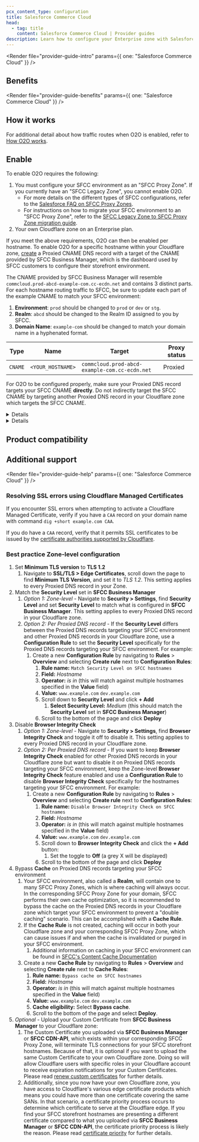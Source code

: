 ```yaml
---
pcx_content_type: configuration
title: Salesforce Commerce Cloud
head:
  - tag: title
    content: Salesforce Commerce Cloud | Provider guides
description: Learn how to configure your Enterprise zone with Salesforce Commerce Cloud.
---
```



<Render
	file="provider-guide-intro"
	params={{ one: "Salesforce Commerce Cloud" }}
/>

## Benefits

<Render
	file="provider-guide-benefits"
	params={{ one: "Salesforce Commerce Cloud" }}
/>

## How it works

For additional detail about how traffic routes when O2O is enabled, refer to [How O2O works](/cloudflare-for-platforms/cloudflare-for-saas/saas-customers/how-it-works/).

## Enable

To enable O2O requires the following:

1. You must configure your SFCC environment as an "SFCC Proxy Zone". If you currently have an "SFCC Legacy Zone", you cannot enable O2O.
    - For more details on the different types of SFCC configurations, refer to the [Salesforce FAQ on SFCC Proxy Zones](https://help.salesforce.com/s/articleView?id=cc.b2c_ecdn_proxy_zone_faq.htm&type=5).
    - For instructions on how to migrate your SFCC environment to an "SFCC Proxy Zone", refer to the [SFCC Legacy Zone to SFCC Proxy Zone migration guide](https://help.salesforce.com/s/articleView?id=cc.b2c_migrate_legacy_zone_to_proxy_zone.htm&type=5).
2. Your own Cloudflare zone on an Enterprise plan.

If you meet the above requirements, O2O can then be enabled per hostname. To enable O2O for a specific hostname within your Cloudflare zone, [create](/dns/manage-dns-records/how-to/create-dns-records/#create-dns-records) a Proxied CNAME DNS record with a target of the CNAME provided by SFCC Business Manager, which is the dashboard used by SFCC customers to configure their storefront environment.

The CNAME provided by SFCC Business Manager will resemble `commcloud.prod-abcd-example-com.cc-ecdn.net` and contains 3 distinct parts. For each hostname routing traffic to SFCC, be sure to update each part of the example CNAME to match your SFCC environment:

1. **Environment**: `prod` should be changed to `prod` or `dev` or `stg`.
2. **Realm**: `abcd` should be changed to the Realm ID assigned to you by SFCC.
3. **Domain Name**: `example-com` should be changed to match your domain name in a hyphenated format.

| Type    | Name              | Target                                        | Proxy status |
| ------- | ----------------- | --------------------------------------------- | ------------ |
| `CNAME` | `<YOUR_HOSTNAME>` | `commcloud.prod-abcd-example-com.cc-ecdn.net` | Proxied      |

For O2O to be configured properly, make sure your Proxied DNS record targets your SFCC CNAME **directly**. Do not indirectly target the SFCC CNAME by targeting another Proxied DNS record in your Cloudflare zone which targets the SFCC CNAME.

<Details header="Correct configuration">

For example, if the hostnames routing traffic to SFCC are `www.example.com` and `preview.example.com`, the following is a **correct** configuration in your Cloudflare zone:

| Type    | Name                  | Target                                        | Proxy status |
| ------- | --------------------- | --------------------------------------------- | ------------ |
| `CNAME` | `www.example.com`     | `commcloud.prod-abcd-example-com.cc-ecdn.net` | Proxied      |
| `CNAME` | `preview.example.com` | `commcloud.prod-abcd-example-com.cc-ecdn.net` | Proxied      |

</Details>

<Details header="Incorrect configuration">

And, the following is an **incorrect** configuration because `preview.example.com` indirectly targets the SFCC CNAME via the `www.example.com` Proxied DNS record, which means O2O will not be properly enabled for hostname `preview.example.com`:

| Type    | Name                  | Target                                        | Proxy status |
| ------- | --------------------- | --------------------------------------------- | ------------ |
| `CNAME` | `www.example.com`     | `commcloud.prod-abcd-example-com.cc-ecdn.net` | Proxied      |
| `CNAME` | `preview.example.com` | `www.example.com`                             | Proxied      |

</Details>

## Product compatibility

<Render file="provider-guide-compatibility" />

## Additional support

<Render
	file="provider-guide-help"
	params={{ one: "Salesforce Commerce Cloud" }}
/>

### Resolving SSL errors using Cloudflare Managed Certificates

If you encounter SSL errors when attempting to activate a Cloudflare Managed Certificate, verify if you have a `CAA` record on your domain name with command `dig +short example.com CAA`.

If you do have a `CAA` record, verify that it permits SSL certificates to be issued by the [certificate authorities supported by Cloudflare](/ssl/reference/certificate-authorities/).

### Best practice Zone-level configuration

1. Set **Minimum TLS version** to **TLS 1.2**
   1. Navigate to **SSL/TLS > Edge Certificates**, scroll down the page to find **Minimum TLS Version**, and set it to _TLS 1.2_. This setting applies to every Proxied DNS record in your Zone.
2. Match the **Security Level** set in **SFCC Business Manager**
   1. _Option 1: Zone-level_ - Navigate to **Security > Settings**, find **Security Level** and set **Security Level** to match what is configured in **SFCC Business Manager**. This setting applies to every Proxied DNS record in your Cloudflare zone.
   2. _Option 2: Per Proxied DNS record_ - If the **Security Level** differs between the Proxied DNS records targeting your SFCC environment and other Proxied DNS records in your Cloudflare zone, use a **Configuration Rule** to set the **Security Level** specifically for the Proxied DNS records targeting your SFCC environment. For example:
      1. Create a new **Configuration Rule** by navigating to **Rules** > **Overview** and selecting **Create rule** next to **Configuration Rules**:
         1. **Rule name:** `Match Security Level on SFCC hostnames`
         2. **Field:** _Hostname_
         3. **Operator:** _is in_ (this will match against multiple hostnames specified in the **Value** field)
         4. **Value:** `www.example.com` `dev.example.com`
         5. Scroll down to **Security Level** and click **+ Add**
            1. **Select Security Level:** _Medium_ (this should match the **Security Level** set in **SFCC Business Manager**)
         6. Scroll to the bottom of the page and click **Deploy**
3. Disable **Browser Integrity Check**
   1. _Option 1: Zone-level_ - Navigate to **Security > Settings**, find **Browser Integrity Check** and toggle it off to disable it. This setting applies to every Proxied DNS record in your Cloudflare zone.
   2. _Option 2: Per Proxied DNS record_ - If you want to keep **Browser Integrity Check** enabled for other Proxied DNS records in your Cloudflare zone but want to disable it on Proxied DNS records targeting your SFCC environment, keep the Zone-level **Browser Integrity Check** feature enabled and use a **Configuration Rule** to disable **Browser Integrity Check** specifically for the hostnames targeting your SFCC environment. For example:
      1. Create a new **Configuration Rule** by navigating to **Rules** > **Overview** and selecting **Create rule** next to **Configuration Rules**:
         1. **Rule name:** `Disable Browser Integrity Check on SFCC hostnames`
         2. **Field:** _Hostname_
         3. **Operator:** _is in_ (this will match against multiple hostnames specified in the **Value** field)
         4. **Value:** `www.example.com` `dev.example.com`
         5. Scroll down to **Browser Integrity Check** and click the **+ Add** button:
            1. Set the toggle to **Off** (a grey X will be displayed)
         6. Scroll to the bottom of the page and click **Deploy**
4. Bypass **Cache** on Proxied DNS records targeting your SFCC environment
   1. Your SFCC environment, also called a **Realm**, will contain one to many SFCC Proxy Zones, which is where caching will always occur. In the corresponding SFCC Proxy Zone for your domain, SFCC performs their own cache optimization, so it is recommended to bypass the cache on the Proxied DNS records in your Cloudflare zone which target your SFCC environment to prevent a "double caching" scenario. This can be accomplished with a **Cache Rule**.
   2. If the **Cache Rule** is not created, caching will occur in both your Cloudflare zone and your corresponding SFCC Proxy Zone, which can cause issues if and when the cache is invalidated or purged in your SFCC environment.
      1. Additional information on caching in your SFCC environment can be found in [SFCC's Content Cache Documentation](https://developer.salesforce.com/docs/commerce/b2c-commerce/guide/b2c-content-cache.html)
   3. Create a new **Cache Rule** by navigating to **Rules** > **Overview** and selecting **Create rule** next to **Cache Rules**:
      1. **Rule name:** `Bypass cache on SFCC hostnames`
      2. **Field:** _Hostname_
      3. **Operator:** _is in_ (this will match against multiple hostnames specified in the **Value** field)
      4. **Value:** `www.example.com` `dev.example.com`
      5. **Cache eligibility:** Select **Bypass cache**.
      6. Scroll to the bottom of the page and select **Deploy**.
5. _Optional_ - Upload your Custom Certificate from **SFCC Business Manager** to your Cloudflare zone:
   1. The Custom Certificate you uploaded via **SFCC Business Manager** or **SFCC CDN-API**, which exists within your corresponding SFCC Proxy Zone, will terminate TLS connections for your SFCC storefront hostnames. Because of that, it is optional if you want to upload the same Custom Certificate to your own Cloudflare zone. Doing so will allow Cloudflare users with specific roles in your Cloudflare account to receive expiration notifications for your Custom Certificates. Please read [renew custom certificates](/ssl/edge-certificates/custom-certificates/renewing/#renew-custom-certificates) for further details.
   2. Additionally, since you now have your own Cloudflare zone, you have access to Cloudflare's various edge certificate products which means you could have more than one certificate covering the same SANs. In that scenario, a certificate priority process occurs to determine which certificate to serve at the Cloudflare edge. If you find your SFCC storefront hostnames are presenting a different certificate compared to what you uploaded via **SFCC Business Manager** or **SFCC CDN-API**, the certificate priority process is likely the reason. Please read [certificate priority](/ssl/reference/certificate-and-hostname-priority/#certificate-deployment) for further details.
